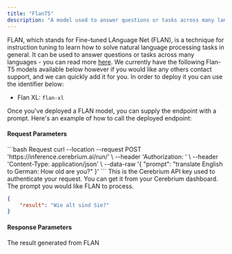 ```yaml
---
title: "FlanT5"
description: "A model used to answer questions or tasks across many languages"
---
```


FLAN, which stands for Fine-tuned LAnguage Net (FLAN), is a technique for instruction tuning to learn how to solve natural language processing tasks in general.
It can be used to answer questions or tasks across many languages - you can read more [here](https://ai.googleblog.com/2021/10/introducing-flan-more-generalizable.html). We currently have the following Flan-T5 models available below however if you would like any others contact support, and we can quickly add it for you. In order to deploy it you can use the identifier below:
- Flan XL: `flan-xl`

Once you've deployed a FLAN model, you can supply the endpoint with a prompt.  Here's an example of how to call the deployed endpoint:

#### Request Parameters

<RequestExample>
```bash Request
  curl --location --request POST 'https://inference.cerebrium.ai/run/<YOUR_ENDPOINT>' \
      --header 'Authorization: <API_KEY>' \
      --header 'Content-Type: application/json' \
      --data-raw '{
        "prompt": "translate English to German: How old are you?"
    }'
```
</RequestExample>

<ParamField header="Authorization" type="string" required>
  This is the Cerebrium API key used to authenticate your request. You can get it from your Cerebrium dashboard.
</ParamField>
<ParamField body="prompt" type="string" required>
   The prompt you would like FLAN to process.
</ParamField>

<ResponseExample>

```json Response
{
    "result": "Wie alt sind Sie?"
}
```
</ResponseExample>

#### Response Parameters

<ResponseField name="result" type="string" required>
  The result generated from FLAN
</ResponseField>


